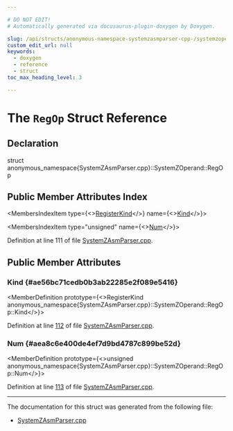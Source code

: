 ```yaml
---

# DO NOT EDIT!
# Automatically generated via docusaurus-plugin-doxygen by Doxygen.

slug: /api/structs/anonymous-namespace-systemzasmparser-cpp-/systemzoperand/regop
custom_edit_url: null
keywords:
  - doxygen
  - reference
  - struct
toc_max_heading_level: 3

---
```





# The `RegOp` Struct Reference

<DoxygenPage pluginConfig={pluginConfig}>



## Declaration

<CodeBlock>struct anonymous_namespace{SystemZAsmParser.cpp}::SystemZOperand::RegOp</CodeBlock>

## Public Member Attributes Index

<MembersIndex>

<MembersIndexItem
  type={<><a href="/docs/api/namespaces/anonymous-systemzasmparser-cpp-/#a325e04fadeaf2a228ada957f88773d87">RegisterKind</a></>}
  name={<><a href="#ae56bc71cedb0b3ab22285e2f089e5416">Kind</a></>}>
</MembersIndexItem>

<MembersIndexItem
  type="unsigned"
  name={<><a href="#aea8c6e400de4ef7d9bd4787c899be52d">Num</a></>}>
</MembersIndexItem>

</MembersIndex>


Definition at line 111 of file <a href="/docs/api/files/lib/lib/target/lib/target/systemz/lib/target/systemz/asmparser/systemzasmparser-cpp">SystemZAsmParser.cpp</a>.

<SectionDefinition>

## Public Member Attributes

### Kind {#ae56bc71cedb0b3ab22285e2f089e5416}

<MemberDefinition
  prototype={<>RegisterKind anonymous&#95;namespace&#123;SystemZAsmParser.cpp&#125;::SystemZOperand::RegOp::Kind</>}>

Definition at line <a href="/docs/api/files/lib/lib/target/lib/target/systemz/lib/target/systemz/asmparser/systemzasmparser-cpp/#l00112">112</a> of file <a href="/docs/api/files/lib/lib/target/lib/target/systemz/lib/target/systemz/asmparser/systemzasmparser-cpp">SystemZAsmParser.cpp</a>.
</MemberDefinition>

### Num {#aea8c6e400de4ef7d9bd4787c899be52d}

<MemberDefinition
  prototype={<>unsigned anonymous&#95;namespace&#123;SystemZAsmParser.cpp&#125;::SystemZOperand::RegOp::Num</>}>

Definition at line <a href="/docs/api/files/lib/lib/target/lib/target/systemz/lib/target/systemz/asmparser/systemzasmparser-cpp/#l00113">113</a> of file <a href="/docs/api/files/lib/lib/target/lib/target/systemz/lib/target/systemz/asmparser/systemzasmparser-cpp">SystemZAsmParser.cpp</a>.
</MemberDefinition>

</SectionDefinition>

<hr/>

The documentation for this struct was generated from the following file:

<ul>
<li><a href="/docs/api/files/lib/lib/target/lib/target/systemz/lib/target/systemz/asmparser/systemzasmparser-cpp">SystemZAsmParser.cpp</a></li>
</ul>

</DoxygenPage>
